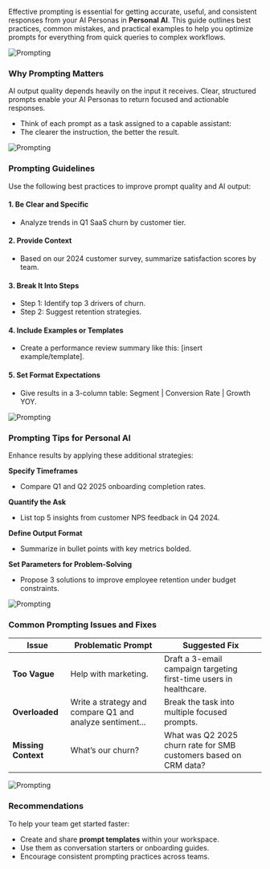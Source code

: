 

Effective prompting is essential for getting accurate, useful, and consistent responses from your AI Personas in **Personal AI**.
This guide outlines best practices, common mistakes, and practical examples to help you optimize prompts for everything from quick queries to complex workflows.

![Prompting](/images/prompt11.png)

### Why Prompting Matters

AI output quality depends heavily on the input it receives. Clear, structured prompts enable your AI Personas to return focused and actionable responses.
- Think of each prompt as a task assigned to a capable assistant:  
- The clearer the instruction, the better the result.

![Prompting](/images/prompt22.png)

### Prompting Guidelines

Use the following best practices to improve prompt quality and AI output:

#### 1. Be Clear and Specific

- Analyze trends in Q1 SaaS churn by customer tier.

#### 2. Provide Context

- Based on our 2024 customer survey, summarize satisfaction scores by team.

#### 3. Break It Into Steps

- Step 1: Identify top 3 drivers of churn.  
- Step 2: Suggest retention strategies.

#### 4. Include Examples or Templates

- Create a performance review summary like this: [insert example/template].

#### 5. Set Format Expectations

- Give results in a 3-column table: Segment | Conversion Rate | Growth YOY.

![Prompting](/images/prompt33.png)


### Prompting Tips for Personal AI

Enhance results by applying these additional strategies:

**Specify Timeframes**

- Compare Q1 and Q2 2025 onboarding completion rates.

**Quantify the Ask**

- List top 5 insights from customer NPS feedback in Q4 2024.

**Define Output Format**

- Summarize in bullet points with key metrics bolded.

**Set Parameters for Problem-Solving**

- Propose 3 solutions to improve employee retention under budget constraints.

![Prompting](/images/prompt44.png)


### Common Prompting Issues and Fixes

| Issue               | Problematic Prompt                                      | Suggested Fix                                                      |
| ------------------- | --------------------------------------------------------| -------------------------------------------------------------------|
| **Too Vague**       | Help with marketing.                                    | Draft a 3-email campaign targeting first-time users in healthcare. |
| **Overloaded**      | Write a strategy and compare Q1 and analyze sentiment...| Break the task into multiple focused prompts.                      |
| **Missing Context** | What’s our churn?                                       | What was Q2 2025 churn rate for SMB customers based on CRM data?   |


![Prompting](/images/prompt55.png)


### Recommendations

To help your team get started faster:
- Create and share **prompt templates** within your workspace.
- Use them as conversation starters or onboarding guides.
- Encourage consistent prompting practices across teams.
